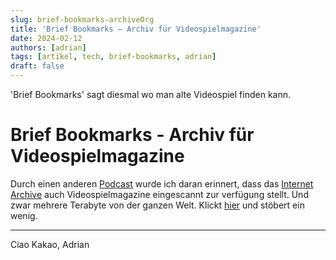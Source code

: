 ---
slug: brief-bookmarks-archiveOrg
title: 'Brief Bookmarks – Archiv für Videospielmagazine'
date: 2024-02-12
authors: [adrian]
tags: [artikel, tech, brief-bookmarks, adrian]
draft: false
---


'Brief Bookmarks' sagt diesmal wo man alte Videospiel finden kann.


<!--truncate-->

# Brief Bookmarks - Archiv für Videospielmagazine

Durch einen anderen [Podcast](https://alliterationamarsch.podigee.io) wurde ich daran erinnert, dass das [Internet Archive](https://archive.org/) auch Videospielmagazine eingescannt zur verfügung stellt. Und zwar mehrere Terabyte von der ganzen Welt. Klickt [hier](https://archive.org/details/videogamemagazines) und stöbert ein wenig. 

---

Ciao Kakao, Adrian
